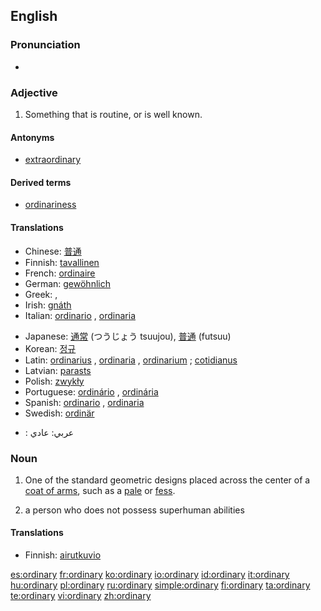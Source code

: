 ==English==

{{rank|shook|fit|distribute|946|ordinary|forms|complete|access}}

===Pronunciation===
*{{audio|en-us-ordinary.ogg|Audio (US)}}

===Adjective===
{{en-adj-more}}

# Something that is routine, or is well known.

====Antonyms====
*[[extraordinary]]

====Derived terms====
*[[ordinariness]]

====Translations====
{{trans-top|Something that is routine}}
*Chinese: [[普通]]
*Finnish: [[tavallinen]]
*French: [[ordinaire]]
*German: [[gewöhnlich]]
*Greek: {{t+|el|κοινός}}, {{t+|el|συνηθισμένος}}
*Irish: [[gnáth]]
*Italian: [[ordinario]] {{m}}, [[ordinaria]] {{f}}
{{trans-mid}}
*Japanese: [[通常]] (つうじょう tsuujou), [[普通]] (futsuu)
*Korean: [[정규]]
*Latin: [[ordinarius]] {{m}}, [[ordinaria]] {{f}}, [[ordinarium]] {{n}}; [[cotidianus]]
*Latvian: [[parasts]]
*Polish: [[zwykły]]
*Portuguese: [[ordinário]] {{m}}, [[ordinária]] {{f}}
*Spanish: [[ordinario]] {{m}}, [[ordinaria]] {{f}}
*Swedish: [[ordinär]]
{{trans-bottom}}

{{ttbc-top}}
*{{ttbc|Arabic}}: عربي: عادي
{{trans-bottom}}

===Noun===
{{en-noun-reg-y|ordinar|y}}

# {{heraldry}} One of the standard geometric designs placed across the center of a [[coat of arms]], such as a [[pale]] or [[fess]].
# {{context|science fiction}} a person who does not possess superhuman abilities

====Translations====
{{trans-top|standard geometric design in heraldics}}
*Finnish: [[airutkuvio]]
{{trans-mid}}
{{trans-bottom}}

[[es:ordinary]]
[[fr:ordinary]]
[[ko:ordinary]]
[[io:ordinary]]
[[id:ordinary]]
[[it:ordinary]]
[[hu:ordinary]]
[[pl:ordinary]]
[[ru:ordinary]]
[[simple:ordinary]]
[[fi:ordinary]]
[[ta:ordinary]]
[[te:ordinary]]
[[vi:ordinary]]
[[zh:ordinary]]